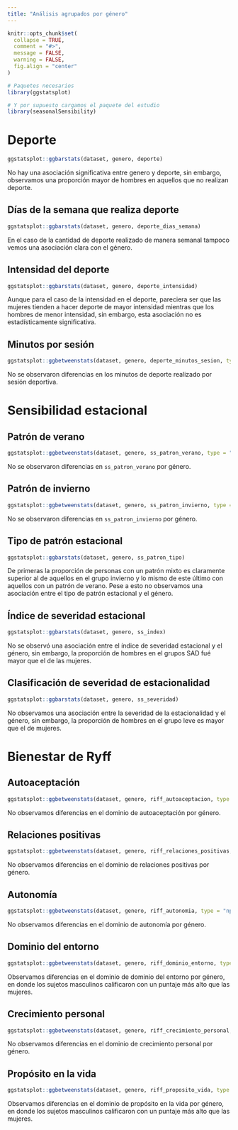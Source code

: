 ```yaml
---
title: "Análisis agrupados por género"
---
```


```r
knitr::opts_chunk$set(
  collapse = TRUE,
  comment = "#>",
  message = FALSE,
  warning = FALSE,
  fig.align = "center"
)
```

```r
# Paquetes necesarios
library(ggstatsplot)

# Y por supuesto cargamos el paquete del estudio
library(seasonalSensibility)
```

# Deporte

```r
ggstatsplot::ggbarstats(dataset, genero, deporte)
```

No hay una asociación significativa entre genero y deporte, sin embargo, observamos una proporción mayor de hombres en aquellos que no realizan deporte.

## Días de la semana que realiza deporte

```r
ggstatsplot::ggbarstats(dataset, genero, deporte_dias_semana)
```

En el caso de la cantidad de deporte realizado de manera semanal tampoco vemos una asociación clara con el género.

## Intensidad del deporte

```r
ggstatsplot::ggbarstats(dataset, genero, deporte_intensidad)
```

Aunque para el caso de la intensidad en el deporte, pareciera ser que las mujeres tienden a hacer deporte de mayor intensidad mientras que los hombres de menor intensidad, sin embargo, esta asociación no es estadísticamente significativa.

## Minutos por sesión

```r
ggstatsplot::ggbetweenstats(dataset, genero, deporte_minutos_sesion, type = "np")
```

No se observaron diferencias en los minutos de deporte realizado por sesión deportiva.

# Sensibilidad estacional

## Patrón de verano

```r
ggstatsplot::ggbetweenstats(dataset, genero, ss_patron_verano, type = "np")
```

No se observaron diferencias en `ss_patron_verano` por género.

## Patrón de invierno

```r
ggstatsplot::ggbetweenstats(dataset, genero, ss_patron_invierno, type = "np")
```

No se observaron diferencias en `ss_patron_invierno` por género.

## Tipo de patrón estacional

```r
ggstatsplot::ggbarstats(dataset, genero, ss_patron_tipo)
```

De primeras la proporción de personas con un patrón mixto es claramente superior al de aquellos en el grupo invierno y lo mismo de este último con aquellos con un patrón de verano. Pese a esto no observamos una asociación entre el tipo de patrón estacional y el género.

## Índice de severidad estacional

```r
ggstatsplot::ggbarstats(dataset, genero, ss_index)
```

No se observó una asociación entre el índice de severidad estacional y el género, sin embargo, la proporción de hombres en el grupos SAD fué mayor que el de las mujeres.

## Clasificación de severidad de estacionalidad

```r
ggstatsplot::ggbarstats(dataset, genero, ss_severidad)
```

No observamos una asociación entre la severidad de la estacionalidad y el género, sin embargo, la proporción de hombres en el grupo leve es mayor que el de mujeres.

# Bienestar de Ryff

## Autoaceptación

```r
ggstatsplot::ggbetweenstats(dataset, genero, riff_autoaceptacion, type = "np")
```

No observamos diferencias en el dominio de autoaceptación por género.

## Relaciones positivas

```r
ggstatsplot::ggbetweenstats(dataset, genero, riff_relaciones_positivas, type = "np")
```

No observamos diferencias en el dominio de relaciones positivas por género.

## Autonomía

```r
ggstatsplot::ggbetweenstats(dataset, genero, riff_autonomia, type = "np")
```

No observamos diferencias en el dominio de autonomía por género.

## Dominio del entorno

```r
ggstatsplot::ggbetweenstats(dataset, genero, riff_dominio_entorno, type = "np")
```

Observamos diferencias en el dominio de dominio del entorno por género, en donde los sujetos masculinos calificaron con un puntaje más alto que las mujeres.

## Crecimiento personal

```r
ggstatsplot::ggbetweenstats(dataset, genero, riff_crecimiento_personal, type = "np")
```

No observamos diferencias en el dominio de crecimiento personal por género.

## Propósito en la vida

```r
ggstatsplot::ggbetweenstats(dataset, genero, riff_proposito_vida, type = "np")
```

Observamos diferencias en el dominio de propósito en la vida por género, en donde los sujetos masculinos calificaron con un puntaje más alto que las mujeres.
